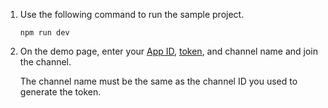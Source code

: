 <PlatformWrapper platform="react-js">

1. Use the following command to run the sample project.

    ```shell
    npm run dev
    ```

1. On the demo page, enter your [App ID](../get-started/manage-agora-account#get-the-app-id), [token](../get-started/manage-agora-account#generate-a-temporary-token), and channel name and join the channel.

    The channel name must be the same as the channel ID you used to generate the token.


</PlatformWrapper>